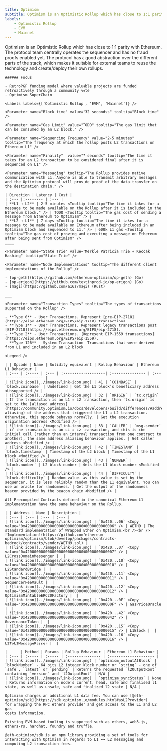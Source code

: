 ```yaml
---
title: Optimism
subtitle: Optimism is an Optimistic Rollup which has close to 1:1 parity with Ethereum. The protocol team centrally operates the sequencer and has no fraud proofs enabled yet. The protocol has a good abstraction over the different parts of the stack, which makes it suitable for external teams to reuse the technology and create/deploy their own rollups.
labels:
    - Optimistic Rollup
    - EVM
    - Mainnet
---
```


<Section title="Overview">
    Optimism is an Optimistic Rollup which has close to 1:1 parity with Ethereum. The protocol team centrally operates the sequencer and has no fraud proofs enabled yet. The protocol has a good abstraction over the different parts of the stack, which makes it suitable for external teams to reuse the technology and create/deploy their own rollups.

    ###### Focus

    - RetroPGF funding model where valuable projects are funded retroactively through a community vote
    - Optimism SuperChain

    <Labels labels={['Optimistic Rollup', 'EVM', 'Mainnet']} />

</Section>

<Section title="General">

    <Parameter name="Block time" value="32 secondss" tooltip="Block time" />

    <Parameter name="Gas Limit" value="TODO" tooltip="The gas limit that can be consumed by an L2 block." />

    <Parameter name="Sequencing Frequency" value="2-5 minutes" tooltip="The frequency at which the rollup posts L2 transactions on Ethereum L1" />

    <Parameter name="Finality"  value="7 seconds" tooltip="The time it takes for an L2 transaction to be considered final after it is sequenced on L1" />

    <Parameter name="Messaging" tooltip="The Rollup provides native communication with L1. Anyone is able to transmit arbitrary messages and the Optimism protocol will provide proof of the data transfer on the destination chain." />

    | Direction | Latency | Cost |
    | :--- |:-------- | :--- |
    | **L1 → L2** | 2-5 minutes <Tooltip tooltip="The time it takes for a message to be made available on the Rollup after it is included in the Ethereum block." /> | TODO <Tooltip tooltip="The gas cost of sending a message from Ethereum to Optimism" /> |
    | **L2 → L1** | 7 days <Tooltip tooltip="The time it takes for a message to be made available on Ethereum after being included in an Optimism block and sequenced to L1." /> | 600k L1 gas <Tooltip tooltip="The gas cost of proving and executing a message on Ethereum after being sent from Optimism" /> |
    ____

    <Parameter name="State Trie" value="Merkle Patricia Trie + Keccak Hashing" tooltip="State Trie" />

    <Parameter name="Node Implementations" tooltip="The different client implementations of the Rollup" />

    - [op-geth](https://github.com/ethereum-optimism/op-geth) (Go)
    - [op-erigon](https://github.com/testinprod-io/op-erigon) (Go)
    - [magi](https://github.com/a16z/magi) (Rust)

    ___

    <Parameter name="Transaction Types" tooltip="The types of transactions supported on the Rollup" />

    - **Type 0** - User Transactions. Represent [pre-EIP-2718](https://eips.ethereum.org/EIPS/eip-2718) transactions.
    - **Type 1** - User Transactions. Represent legacy transactions post [EIP-2718](https://eips.ethereum.org/EIPS/eip-2718).
    - **Type 2** - User Transactions. [Represent EIP-1559 transactions](https://eips.ethereum.org/EIPS/eip-1559).
    - **Type 126** - System Transaction. Transactions that were derived from L1 and included in an L2 block

</Section>

<Section title="OPCODEs">

    <Legend />

    | | Opcode | Name | Solidity equivalent | Rollup Behaviour | Ethereum L1 Behaviour |
    | :--- | :----- | :--- | :-------------------| :--------------- | :-------------------- |
    | ![link icon](../images/link-icon.png) | 41 | `COINBASE` | `block.coinbase` | Undefined | Get the L1 block’s beneficiary address <Unsupported /> |
    | ![link icon](../images/link-icon.png) | 32 | `ORIGIN` | `tx.origin` | If the transaction is an L1 ⇒ L2 transaction, then `tx.origin` is set to the [aliased address](https://community.optimism.io/docs/developers/build/differences/#address-aliasing) of the address that triggered the L1 ⇒ L2 transaction. Otherwise, this opcode behaves normally. | Get the execution origination address <Modified /> |
    | ![link icon](../images/link-icon.png) | 33 | `CALLER` | `msg.sender` | If the transaction is an L1 ⇒ L2 transaction, and this is the initial call (rather than an internal transaction from one contract to another), the same address aliasing behaviour applies. | Get caller address <Modified /> |
    | ![link icon](../images/link-icon.png) | 42 | `TIMESTAMP` | `block.timestamp` | Timestamp of the L2 block | Timestamp of the L1 block <Modified /> |
    | ![link icon](../images/link-icon.png) | 43 | `NUMBER` | `block.number` | L2 block number | Gets the L1 block number <Modified /> |
    | ![link icon](../images/link-icon.png) | 44 | `DIFFICULTY` | `block.difficulty` | Random value. As this value is set by the sequencer, it is less reliably random than the L1 equivalent. You can use an oracle for randomness. | Get the output of the randomness beacon provided by the beacon chain <Modified /> |

</Section>

<Section title="Precompiled Contracts">

    All Precompiled Contracts defined in the canonical Ethereum L1 implementation have the same behaviour on the Rollup.

</Section>

<Section title="System Contracts">

    | | Address | Name | Description |
    | :--- | :--- | :--- | :--- |
    | ![link icon](../images/link-icon.png) | `0x420...06` <Copy value="0x4200000000000000000000000000000000000006" /> | WETH9 | The standard implementation of Wrapped Ether on Optimism.<br /><br />[Implementation](https://github.com/ethereum-optimism/optimism/blob/develop/packages/contracts-bedrock/contracts/vendor/WETH9.sol) |
    | ![link icon](../images/link-icon.png) | `0x420...07` <Copy value="0x4200000000000000000000000000000000000007" /> | L2CrossDomainMessenger |  |
    | ![link icon](../images/link-icon.png) | `0x420...10` <Copy value="0x4200000000000000000000000000000000000010" /> | L2StandardBridge |  |
    | ![link icon](../images/link-icon.png) | `0x420...11` <Copy value="0x4200000000000000000000000000000000000011" /> | SequencerFeeVault |  |
    | ![link icon](../images/link-icon.png) | `0x420...12` <Copy value="0x4200000000000000000000000000000000000012" /> | OptimismMintableERC20Factory |  |
    | ![link icon](../images/link-icon.png) | `0x420...0F` <Copy value="0x420000000000000000000000000000000000000F" /> | GasPriceOracle |  |
    | ![link icon](../images/link-icon.png) | `0x420...42` <Copy value="0x4200000000000000000000000000000000000042" /> | GovernanceToken |  |
    | ![link icon](../images/link-icon.png) | `0x420...15` <Copy value="0x4200000000000000000000000000000000000015" /> | L1Block |  |
    | ![link icon](../images/link-icon.png) | `0x420...16` <Copy value="0x4200000000000000000000000000000000000016" /> | L2ToL1MessagePasser |  |

</Section>

<Section title="RPC-API">

    |      | Method | Params | Rollup Behaviour | Ethereum L1 Behaviour |
    | :--- | :----- | :----- | :--------------- | :-------------------- |
    | ![link icon](../images/link-icon.png) | `optimism_outputAtBlock` | `blockNumber` - 64 bits L2 integer block number or `string` - one of `safe`, `latest` or `pending` | Returns the requested `l2OutputRoot` containing `version` and `l2OutputRoot` | N/A |
    | ![link icon](../images/link-icon.png) | `optimism_syncStatus` | None | Returns information on node’s current, head, safe and finalised l1 state, as well as unsafe, safe and finalized l2 state | N/A |

</Section>

<Section title="Transaction Fees">

    Optimism charges an additional L1 data fee. You can use [@eth-optimism/sdk](https://sdk.optimism.io/modules.html#asL2Provider)
    for wrapping the RPC ethers provider and get access to the L1 and L2 gas
    costs information.

</Section>

<Section title="Tools">

    Existing EVM-based tooling is supported such as ethers, web3.js, ethers-rs, hardhat, foundry and truffle.

    @eth-optimism/sdk is an npm library providing a set of tools for interacting with Optimism in regards to L1 ←→ L2 messaging and computing L2 transaction fees.

</Section>
